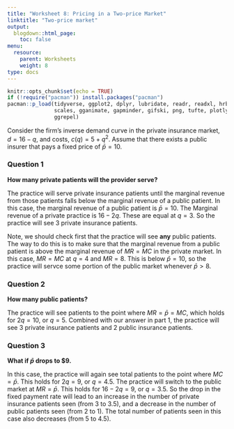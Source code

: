 ```yaml
---
title: "Worksheet 8: Pricing in a Two-price Market"
linktitle: "Two-price market"
output:
  blogdown::html_page:
    toc: false
menu:
  resource:
    parent: Worksheets
    weight: 8
type: docs
---
```


```r
knitr::opts_chunk$set(echo = TRUE)
if (!require("pacman")) install.packages("pacman")
pacman::p_load(tidyverse, ggplot2, dplyr, lubridate, readr, readxl, hrbrthemes,
               scales, gganimate, gapminder, gifski, png, tufte, plotly, OECD,
               ggrepel)

```

Consider the firm's inverse demand curve in the private insurance market, $d=16-q$, and costs, $c(q)=5+q^{2}$. Assume that there exists a public insurer that pays a fixed price of $\bar{p}=10$.<br>

### Question 1
**How many private patients will the provider serve?**


The practice will serve private insurance patients until the marginal revenue from those patients falls below the marginal revenue of a public patient. In this case, the marginal revenue of a public patient is $\bar{p}=10$. The Marginal revenue of a private practice is $16-2q$. These are equal at $q=3$. So the practice will see 3 private insurance patients.

Note, we should check first that the practice will see **any** public patients. The way to do this is to make sure that the marginal revenue from a public patient is above the marginal revenue of $MR=MC$ in the private market. In this case, $MR=MC$ at $q=4$ and $MR=8$. This is below $\bar{p}=10$, so the practice will servce some portion of the public market whenever $\bar{p}>8$. 


### Question 2
**How many public patients?**


The practice will see patients to the point where $MR=\bar{p}=MC$, which holds for $2q=10$, or $q=5$. Combined with our answer in part 1, the practice will see 3 private insurance patients and 2 public insurance patients.


### Question 3
**What if $\bar{p}$ drops to <span>&#36;</span>9.**


In this case, the practice will again see total patients to the point where $MC=\bar{p}$. This holds for $2q=9$, or $q=4.5$. The practice will switch to the public market at $MR=\bar{p}$. This holds for $16-2q=9$, or $q=3.5$. So the drop in the fixed payment rate will lead to an increase in the number of private insurance patients seen (from 3 to 3.5), and a decrease in the number of public patients seen (from 2 to 1). The total number of patients seen in this case also decreases (from 5 to 4.5).